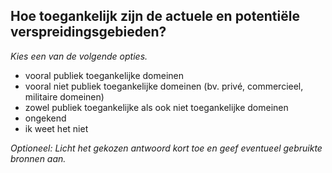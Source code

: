 

## Hoe toegankelijk zijn de actuele en potentiële verspreidingsgebieden?

*Kies een van de volgende opties.*

- vooral publiek toegankelijke domeinen
- vooral niet publiek toegankelijke domeinen (bv. privé, commercieel, militaire domeinen)
- zowel publiek toegankelijke als ook niet toegankelijke domeinen
- ongekend
- ik weet het niet

*Optioneel: Licht het gekozen antwoord kort toe en geef eventueel gebruikte bronnen aan.*

&nbsp;


